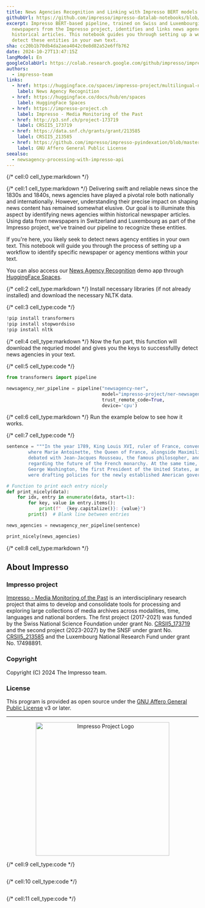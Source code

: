 ```yaml
---
title: News Agencies Recognition and Linking with Impresso BERT models
githubUrl: https://github.com/impresso/impresso-datalab-notebooks/blob/main/annotate/newsagency-processing_ImpressoHF.ipynb
excerpt: Impresso BERT-based pipeline, trained on Swiss and Luxembourgish
  newspapers from the Impresso project, identifies and links news agencies in
  historical articles. This notebook guides you through setting up a workflow to
  detect these entities in your own text.
sha: cc20b1b70db4da2aea4042c0e8d82a52e6ffb762
date: 2024-10-27T13:47:15Z
langModel: En
googleColabUrl: https://colab.research.google.com/github/impresso/impresso-datalab-notebooks/blob/main/annotate/newsagency-processing_ImpressoHF.ipynb
authors:
  - impresso-team
links:
  - href: https://huggingface.co/spaces/impresso-project/multilingual-news-agency-recognition
    label: News Agency Recognition
  - href: https://huggingface.co/docs/hub/en/spaces
    label: HuggingFace Spaces
  - href: https://impresso-project.ch
    label: Impresso - Media Monitoring of the Past
  - href: http://p3.snf.ch/project-173719
    label: CRSII5_173719
  - href: https://data.snf.ch/grants/grant/213585
    label: CRSII5_213585
  - href: https://github.com/impresso/impresso-pyindexation/blob/master/LICENSE
    label: GNU Affero General Public License
seealso:
  - newsagency-processing-with-impresso-api
---
```


{/* cell:0 cell_type:markdown */}

{/* cell:1 cell_type:markdown */}
Delivering swift and reliable news since the 1830s and 1840s, news agencies have played a pivotal role both nationally and internationally. However, understanding their precise impact on shaping news content has remained somewhat elusive. Our goal is to illuminate this aspect by identifying news agencies within historical newspaper articles. Using data from newspapers in Switzerland and Luxembourg as part of the Impresso project, we've trained our pipeline to recognize these entities.

If you're here, you likely seek to detect news agency entities in your own text. This notebook will guide you through the process of setting up a workflow to identify specific newspaper or agency mentions within your text.

You can also access our [News Agency Recognition](https://huggingface.co/spaces/impresso-project/multilingual-news-agency-recognition) demo app through [HuggingFace Spaces](https://huggingface.co/docs/hub/en/spaces).

{/* cell:2 cell_type:markdown */}
Install necessary libraries (if not already installed) and
download the necessary NLTK data.

{/* cell:3 cell_type:code */}

```python
!pip install transformers
!pip install stopwordsiso
!pip install nltk
```

{/* cell:4 cell_type:markdown */}
Now the fun part, this function will download the requried model and gives you the keys to successfullly detect news agencies in your text.

{/* cell:5 cell_type:code */}

```python
from transformers import pipeline

newsagency_ner_pipeline = pipeline("newsagency-ner",
                                   model="impresso-project/ner-newsagency-bert-multilingual",
                                   trust_remote_code=True,
                                   device='cpu')
```

{/* cell:6 cell_type:markdown */}
Run the example below to see how it works.

{/* cell:7 cell_type:code */}

```python
sentence = """In the year 1789, King Louis XVI, ruler of France, convened the Estates-General at the Palace of Versailles,
        where Marie Antoinette, the Queen of France, alongside Maximilien Robespierre, a leading member of the National Assembly,
        debated with Jean-Jacques Rousseau, the famous philosopher, and Charles de Talleyrand, the Bishop of Autun,
        regarding the future of the French monarchy. At the same time, across the Atlantic in Philadelphia,
        George Washington, the first President of the United States, and Thomas Jefferson, the nation's Secretary of State,
        were drafting policies for the newly established American government following the signing of the Constitution. (Reuter)"""

# Function to print each entry nicely
def print_nicely(data):
    for idx, entry in enumerate(data, start=1):
        for key, value in entry.items():
            print(f"  {key.capitalize()}: {value}")
        print()  # Blank line between entries

news_agencies = newsagency_ner_pipeline(sentence)

print_nicely(news_agencies)
```

{/* cell:8 cell_type:markdown */}

## About Impresso

### Impresso project

[Impresso - Media Monitoring of the Past](https://impresso-project.ch) is an
interdisciplinary research project that aims to develop and consolidate tools for
processing and exploring large collections of media archives across modalities, time,
languages and national borders. The first project (2017-2021) was funded by the Swiss
National Science Foundation under grant
No. [CRSII5_173719](http://p3.snf.ch/project-173719) and the second project (2023-2027)
by the SNSF under grant No. [CRSII5_213585](https://data.snf.ch/grants/grant/213585)
and the Luxembourg National Research Fund under grant No. 17498891.

### Copyright

Copyright (C) 2024 The Impresso team.

### License

This program is provided as open source under
the [GNU Affero General Public License](https://github.com/impresso/impresso-pyindexation/blob/master/LICENSE)
v3 or later.

---

<p align="center">
  <img
    src="https://github.com/impresso/impresso.github.io/blob/master/assets/images/3x1--Yellow-Impresso-Black-on-White--transparent.png?raw=true"
    width="350"
    alt="Impresso Project Logo"
  />
</p>

{/* cell:9 cell_type:code */}

```python

```

{/* cell:10 cell_type:code */}

```python

```

{/* cell:11 cell_type:code */}

```python

```
